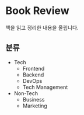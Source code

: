 # Book Review

책을 읽고 정리한 내용을 올립니다.

## 분류

- Tech
  - Frontend
  - Backend
  - DevOps
  - Tech Management
- Non-Tech
  - Business
  - Marketing
